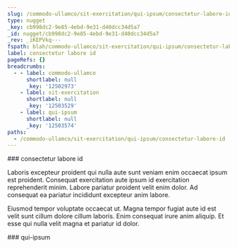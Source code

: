```yaml
---
slug: /commodo-ullamco/sit-exercitation/qui-ipsum/consectetur-labore-id
type: nugget
_key: cb998dc2-9e85-4ebd-9e31-d40dcc34d5a7
_id: nugget/cb998dc2-9e85-4ebd-9e31-d40dcc34d5a7
_rev: _iKEPVkq---
fspath: blah/commodo-ullamco/sit-exercitation/qui-ipsum/consectetur-labore-id.md
label: consectetur labore id
pageRefs: {}
breadcrumbs:
  - - label: commodo-ullamco
      shortlabel: null
      _key: '12502973'
    - label: sit-exercitation
      shortlabel: null
      _key: '12503529'
    - label: qui-ipsum
      shortlabel: null
      _key: '12503574'
paths:
  - /commodo-ullamco/sit-exercitation/qui-ipsum/consectetur-labore-id
---
```


<NuggetArea>
<Nugget slug="/commodo-ullamco/sit-exercitation/qui-ipsum/consectetur-labore-id" type="nugget" _key="cb998dc2-9e85-4ebd-9e31-d40dcc34d5a7" _id="nugget/cb998dc2-9e85-4ebd-9e31-d40dcc34d5a7" _rev="_iKEPVkq---" fspath="blah/commodo-ullamco/sit-exercitation/qui-ipsum/consectetur-labore-id.md" label="consectetur labore id" paths="/commodo-ullamco/sit-exercitation/qui-ipsum/consectetur-labore-id">
<NuggetBody>
### consectetur labore id

Laboris excepteur proident qui nulla aute sunt veniam enim occaecat ipsum est proident. Consequat exercitation aute ipsum id exercitation reprehenderit minim. Labore pariatur proident velit enim dolor. Ad consequat ea pariatur incididunt excepteur anim labore.

Eiusmod tempor voluptate occaecat ut. Magna tempor fugiat aute id est velit sunt cillum dolore cillum laboris. Enim consequat irure anim aliquip. Et esse qui nulla velit magna et pariatur id dolor.

</NuggetBody>
<Breadcrumbs>
<Crumbs>
<Crumb _key="12502973" label="commodo-ullamco" /><Crumb _key="12503529" label="sit-exercitation" /><Crumb _key="12503574" label="qui-ipsum" />
</Crumbs>
</Breadcrumbs>
</Nugget>

<NuggetsInbound>
</NuggetsInbound>
<NuggetsOutbound>
</NuggetsOutbound>
</NuggetArea>
<PassagesInbound>
<Passage direction="inbound" type="passage" _key="12503574" _id="passage/12503574" _rev="_iKEPVkm--_" label="qui-ipsum" passage="qui-ipsum" fspath="blah/commodo-ullamco/sit-exercitation/qui-ipsum" paths="/commodo-ullamco/sit-exercitation/qui-ipsum" slug="/commodo-ullamco/sit-exercitation/qui-ipsum">
<NuggetBody>
### qui-ipsum

</NuggetBody>
<Breadcrumbs>
<Crumbs>
<Crumb _key="12502973" label="commodo-ullamco" /><Crumb _key="12503529" label="sit-exercitation" />
</Crumbs>
</Breadcrumbs>
</Passage>

</PassagesInbound>
<PassagesOutbound>
</PassagesOutbound>